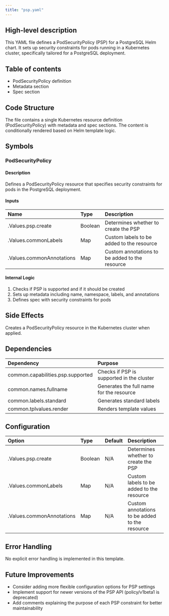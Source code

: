 ```yaml
---
title: "psp.yaml"
---
```


## High-level description
This YAML file defines a PodSecurityPolicy (PSP) for a PostgreSQL Helm chart. It sets up security constraints for pods running in a Kubernetes cluster, specifically tailored for a PostgreSQL deployment.

## Table of contents
- PodSecurityPolicy definition
- Metadata section
- Spec section

## Code Structure
The file contains a single Kubernetes resource definition (PodSecurityPolicy) with metadata and spec sections. The content is conditionally rendered based on Helm template logic.

## Symbols

### PodSecurityPolicy
#### Description
Defines a PodSecurityPolicy resource that specifies security constraints for pods in the PostgreSQL deployment.

#### Inputs
| Name | Type | Description |
|:-----|:-----|:------------|
| .Values.psp.create | Boolean | Determines whether to create the PSP |
| .Values.commonLabels | Map | Custom labels to be added to the resource |
| .Values.commonAnnotations | Map | Custom annotations to be added to the resource |

#### Internal Logic
1. Checks if PSP is supported and if it should be created
2. Sets up metadata including name, namespace, labels, and annotations
3. Defines spec with security constraints for pods

## Side Effects
Creates a PodSecurityPolicy resource in the Kubernetes cluster when applied.

## Dependencies
| Dependency | Purpose |
|:-----------|:--------|
| common.capabilities.psp.supported | Checks if PSP is supported in the cluster |
| common.names.fullname | Generates the full name for the resource |
| common.labels.standard | Generates standard labels |
| common.tplvalues.render | Renders template values |

## Configuration
| Option | Type | Default | Description |
|:-------|:-----|:--------|:------------|
| .Values.psp.create | Boolean | N/A | Determines whether to create the PSP |
| .Values.commonLabels | Map | N/A | Custom labels to be added to the resource |
| .Values.commonAnnotations | Map | N/A | Custom annotations to be added to the resource |

## Error Handling
No explicit error handling is implemented in this template.

## Future Improvements
- Consider adding more flexible configuration options for PSP settings
- Implement support for newer versions of the PSP API (policy/v1beta1 is deprecated)
- Add comments explaining the purpose of each PSP constraint for better maintainability